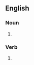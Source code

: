==English==

===Noun===
{{head|en|noun plural form}}

# {{plural of|nonplus|lang=en}}

===Verb===
{{head|en|verb form}}

# {{en-third-person singular of|nonplus}}